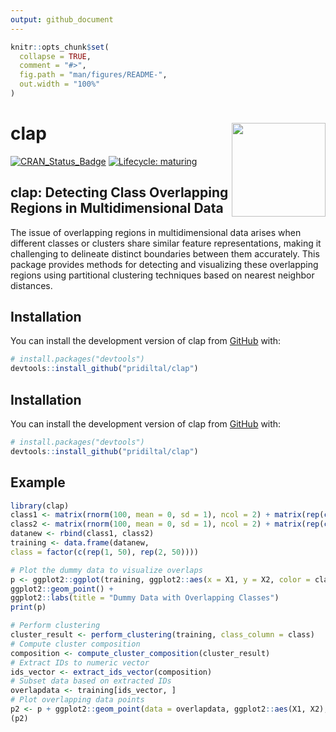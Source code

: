 ```yaml
---
output: github_document
---
```


<!-- README.md is generated from README.Rmd. Please edit that file -->

```r
knitr::opts_chunk$set(
  collapse = TRUE,
  comment = "#>",
  fig.path = "man/figures/README-",
  out.width = "100%"
)
```

# clap  <img src="man/figures/logo.png" align="right" width = 150 />


<!-- badges: start -->
[![CRAN_Status_Badge](https://www.r-pkg.org/badges/version/clap)](https://cran.r-project.org/package=clap)
[![Lifecycle: maturing](https://img.shields.io/badge/lifecycle-stable-green.svg)](https://lifecycle.r-lib.org/articles/stages.html)
<!-- badges: end -->

## clap: Detecting Class Overlapping Regions in Multidimensional Data

The issue of overlapping regions in multidimensional data arises when different classes or clusters share similar feature representations, making it challenging to delineate distinct boundaries between them accurately. This package provides methods for detecting and visualizing these overlapping regions using partitional clustering techniques based on nearest neighbor distances.


## Installation

You can install the development version of clap from [GitHub](https://github.com/) with:

``` r
# install.packages("devtools")
devtools::install_github("pridiltal/clap")
```


## Installation

You can install the development version of clap from [GitHub](https://github.com/) with:

``` r
# install.packages("devtools")
devtools::install_github("pridiltal/clap")
```

## Example


```r
library(clap)
class1 <- matrix(rnorm(100, mean = 0, sd = 1), ncol = 2) + matrix(rep(c(1, 1), each = 50), ncol = 2)
class2 <- matrix(rnorm(100, mean = 0, sd = 1), ncol = 2) + matrix(rep(c(-1, -1), each = 50), ncol = 2)
datanew <- rbind(class1, class2)
training <- data.frame(datanew,
class = factor(c(rep(1, 50), rep(2, 50))))

# Plot the dummy data to visualize overlaps
p <- ggplot2::ggplot(training, ggplot2::aes(x = X1, y = X2, color = class)) +
ggplot2::geom_point() +
ggplot2::labs(title = "Dummy Data with Overlapping Classes")
print(p)

# Perform clustering
cluster_result <- perform_clustering(training, class_column = class)
# Compute cluster composition
composition <- compute_cluster_composition(cluster_result)
# Extract IDs to numeric vector
ids_vector <- extract_ids_vector(composition)
# Subset data based on extracted IDs
overlapdata <- training[ids_vector, ]
# Plot overlapping data points
p2 <- p + ggplot2::geom_point(data = overlapdata, ggplot2::aes(X1, X2), colour = "black")
(p2)
```

